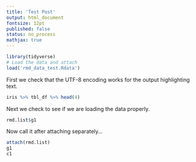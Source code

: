 ---
title: 'Test Post'
output: html_document
fontsize: 12pt
published: false
status: no_process
mathjax: true
---

```{r,echo=F,message=F,warning=F}
library(tidyverse)
# Load the data and attach
load('rmd_data_test.Rdata')
```

First we check that the UTF-8 encoding works for the output highlighting text.

```{r,echo=TRUE}
iris %>% tbl_df %>% head(4)
```

Next we check to see if we are loading the data properly.

```{r,echo=T}
rmd.list$g1
```

Now call it after attaching separately...

```{r,echo=T}
attach(rmd.list)
g1
c1
```


